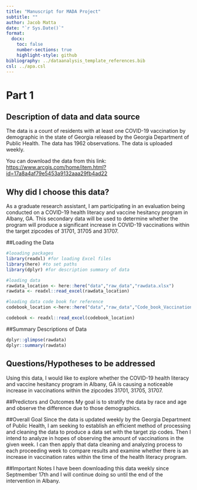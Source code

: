 ```yaml
---
title: "Manuscript for MADA Project"
subtitle: ""
author: Jacob Matta
date: "`r Sys.Date()`"
format:
  docx:
    toc: false
    number-sections: true
    highlight-style: github
bibliography: ../dataanalysis_template_references.bib
csl: ../apa.csl
---
```

# Part 1

## Description of data and data source

The data is a count of residents with at least one COVID-19 vaccination by demographic in the state of Georgia released by the Georgia Department of Public Health. The data has 1962 observations. The data is uploaded weekly.

You can download the data from this link: <https://www.arcgis.com/home/item.html?id=17a8a4af79e5453a9132aaa29fb4ad22>

## Why did I choose this data?

As a graduate research assistant, I am participating in an evaluation being conducted on a COVID-19 health literacy and vaccine hesitancy program in Albany, GA. This secondary data will be used to determine whether the program will produce a significant increase in COVID-19 vaccinations within the target zipcodes of 31701, 31705 and 31707.

##Loading the Data 

```r
#looading packages
library(readxl) #for loading Excel files
library(here) #to set paths
library(dplyr) #for description summary of data 
```

```r
#loading data
rawdata_location <- here::here("data","raw_data","rawdata.xlsx")
rawdata <- readxl::read_excel(rawdata_location)

#loading data code book for reference 
codebook_location <-here::here("data","raw_data","Code_book_Vaccination_Demog_.xlsx")

codebook <- readxl::read_excel(codebook_location)
```

##Summary Descriptions of Data
```r
dplyr::glimpse(rawdata)
dplyr::summary(rawdata)
```

## Questions/Hypotheses to be addressed
Using this data, I would like to explore whether the COVID-19 health literacy and vaccine hesitancy program in Albany, GA is causing a noticeable increase in vaccinations within the zipcodes 31701, 31705, 31707. 

##Predictors and Outcomes
My goal is to stratify the data by race and age and observe the difference due to those demographics. 

##Overall Goal 
Since the data is updated weekly by the Georgia Department of Public Health, I am seeking to establish an efficient method of processing and cleaning the data to produce a data set with the target zip codes. Then I intend to analyze in hopes of observing the amount of vaccinations in the given week. I can then apply that data cleaning and analyzing process to each proceeding week to compare results and examine whether there is an increase in vaccination rates within the time of the health literacy program. 

##Important Notes
I have been downloading this data weekly since Septmember 17th and I will continue doing so until the end of the intervention in Albany. 


